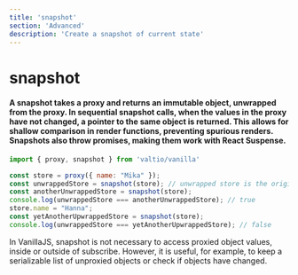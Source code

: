 ```yaml
---
title: 'snapshot'
section: 'Advanced'
description: 'Create a snapshot of current state'
---
```


# snapshot

#### A snapshot takes a proxy and returns an immutable object, unwrapped from the proxy. In sequential snapshot calls, when the values in the proxy have not changed, a pointer to the same object is returned. This allows for shallow comparison in render functions, preventing spurious renders. Snapshots also throw promises, making them work with React Suspense.

```jsx
import { proxy, snapshot } from 'valtio/vanilla'

const store = proxy({ name: "Mika" });
const unwrappedStore = snapshot(store); // unwrapped store is the original object, unproxied
const anotherUnwrappedStore = snapshot(store);
console.log(unwrappedStore === anotherUnwrappedStore); // true
store.name = "Hanna";
const yetAnotherUpwrappedStore = snapshot(store);
console.log(unwrappedStore === yetAnotherUpwrappedStore); // false
```

In VanillaJS, snapshot is not necessary to access proxied object values, inside or outside of subscribe. However, it is useful, for example, to keep a serializable list of unproxied objects or check if objects have changed.


